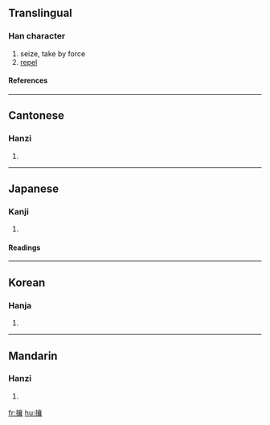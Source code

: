 ==Translingual==
===Han character===
{{Han char|rn=64|rad=手|as=17|sn=20|four=5003<sub>2</sub>|canj=手卜口女 (QYRV)}}
# seize, take by force
# [[repel]]
====References====
{{Han ref|kx=0463.110|dkj=12989|dj=0812.170|hdz=31985.020|uh=6518|ud=25880|bh=C463|bd=50275}}

----
==Cantonese==
===Hanzi===
{{yue-hanzi|jyut=|y=yeung4, yeung5}}
# {{defn|Cantonese}}

----
==Japanese==
===Kanji===
{{ja-kanji|grade=|rs=手17}}
# {{defn|Japanese}} 
====Readings====
{{ja-readings|on=[[じょう]] (jō)|kun=[[はらう]] (harau), [[ぬすむ]] (nusumu)}}

----
==Korean==
===Hanja===
{{ko-hanja|hangeul=양|eumhun=|rv=yang|mr=yang|y=ayng}}
# {{defn|Korean}}

----
==Mandarin==
===Hanzi===
{{cmn-hanzi|pin=[[ráng]] (rang2), *(rang3),[[]] (rang4)|wg=jang<sup>2</sup>}}
# {{defn|Mandarin}}

[[fr:攘]]
[[hu:攘]]